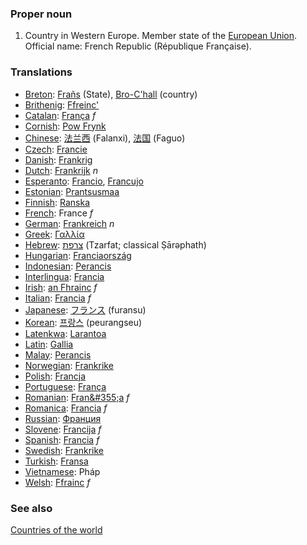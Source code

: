 ===Proper noun===
# Country in Western Europe. Member state of the [[European Union]]. Official name: French Republic (République Française).
===Translations===
*[[Breton]]: [[Frañs]] (State), [[Bro-C'hall]] (country)
*[[Brithenig]]: [[Ffreinc']]
*[[Catalan]]: [[França]] ''f''
*[[Cornish]]: [[Pow Frynk]]
*[[Chinese]]: [[法兰西]] (Falanxi), [[法国]] (Faguo)
*[[Czech]]: [[Francie]]
*[[Danish]]: [[Frankrig]]
*[[Dutch]]: [[Frankrijk]] ''n''
*[[Esperanto]]: [[Francio]], [[Francujo]]
*[[Estonian]]: [[Prantsusmaa]]
*[[Finnish]]: [[Ranska]]
*[[French]]: France ''f''
*[[German]]: [[Frankreich]] ''n''
*[[Greek]]: [[Γαλλία]]
*[[Hebrew]]: [[צרפת]] (Tzarfat; classical Ṣārəphath)
*[[Hungarian]]: [[Franciaország]]
*[[Indonesian]]: [[Perancis]]
*[[Interlingua]]: [[Francia]]
*[[Irish]]: [[an Fhrainc]] ''f''
*[[Italian]]: [[Francia]] ''f''
*[[Japanese]]: [[フランス]] (furansu)
*[[Korean]]: [[프랑스]] (peurangseu)
*[[Latenkwa]]: [[Larantoa]]
*[[Latin]]: [[Gallia]]
*[[Malay]]: [[Perancis]]
*[[Norwegian]]: [[Frankrike]]
*[[Polish]]: [[Francja]]
*[[Portuguese]]: [[França]]
*[[Romanian]]: [[Fran&#355;a]] ''f''
*[[Romanica]]: [[Francia]] ''f''
*[[Russian]]: [[Франция]]
*[[Slovene]]: [[Francija]] ''f''
*[[Spanish]]: [[Francia]] ''f''
*[[Swedish]]: [[Frankrike]]
*[[Turkish]]: [[Fransa]]
*[[Vietnamese]]: Pháp
*[[Welsh]]: [[Ffrainc]] ''f''

===See also===
[[Countries of the world]]